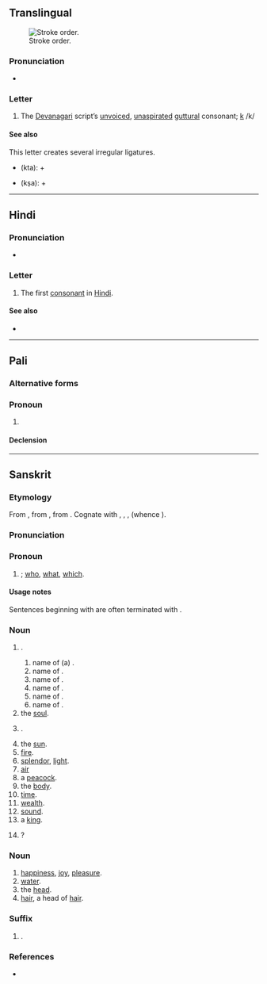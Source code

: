 {{also|क़}}
{{character info/new}}
==Translingual==
[[File:Deva-क-order.gif|thumb|Stroke order.]]

===Pronunciation===
* {{IPA|mul|/kə/}}

===Letter===
{{mul-Deva|ka}}

# The [[Devanagari]] script’s [[unvoiced]], [[unaspirated]] [[guttural]] consonant; [[k]] /k/

====See also====
This letter creates several irregular ligatures.
* {{l|hi|क्त|sc=Deva}} (kta): {{lang|mul|sc=Deva|क}} + {{l|mul|sc=Deva|त}}
* {{l|hi|क्ष|sc=Deva}} (kṣa): {{lang|mul|sc=Deva|क}} + {{l|mul|sc=Deva|ष}}

----

==Hindi==

===Pronunciation===
* {{hi-IPA|क.}}

===Letter===
{{head|hi|letter}}

# The first [[consonant]] in [[Hindi]].

====See also====
* {{list:Devanagari script letters/hi}}

----

==Pali==

===Alternative forms===
{{pi-alt|Latn=ka}}

===Pronoun===
{{head|pi|pronoun|cat2=interrogative pronouns}}

# {{pi-sc|Deva|ka}}

====Declension====
{{pi-decl-noun|g=m|novoc=yes
|dats_mod=replace|dats=कस्स|dats2=किस्स
|abls_mod=replace|abls=कस्मा|abls2=किस्मा
|gens=किस्स
|locs_mod=replace|locs=कस्मिं|locs2=कम्हि|locs3=किस्मिं|locs4=किम्हि
|nomp_mod=replace|nomp=के
|datp_mod=replace|datp=केसं|datp2=केसानं
|genp_mod=replace|genp=केसं|genp2=केसानं
}}
{{pi-decl-noun|का|g=f|novoc=yes
|dats=कस्सा
|gens=कस्सा
|datp_mod=replace|datp=कासं|datp2=कासानं
|genp_mod=replace|genp=कासं|genp2=कासानं
}}
{{pi-decl-noun|g=n|novoc=yes
|noms_mod=replace|noms=किं
|accs_mod=replace|accs=किं
|dats_mod=replace|dats=कस्स|dats2=किस्स
|abls_mod=replace|abls=कस्मा|abls2=किस्मा
|gens=किस्स
|locs_mod=replace|locs=कस्मिं|locs2=कम्हि|locs3=किस्मिं|locs4=किम्हि
|datp_mod=replace|datp=केसं|datp2=केसानं
|genp_mod=replace|genp=केसं|genp2=केसानं
}}

----

==Sanskrit==

===Etymology===
From {{inh|sa|inc-pro|*kás}}, from {{inh|sa|iir-pro|*kás}}, from {{inh|sa|ine-pro|*kʷós}}. Cognate with {{cog|ae|𐬐𐬀}}, {{cog|grc|ποῖος}}, {{cog|la|quis}}, {{cog|ang|hwā}} (whence {{cog|en|who}}).

===Pronunciation===
{{sa-IPA}}
{{sa-IPA|a=1}}

===Pronoun===
{{head|sa|tr=ká|pronoun}}

# {{n-g|interrogative pronoun}}; [[who]], [[what]], [[which]].
#: {{ux|sa|सः '''कः'''?|'''Who''' is he?|inline=y}}
#: {{ux|sa|एषः '''कः'''?|'''What''' is this?|inline=y}}

====Usage notes====
Sentences beginning with {{m|sa|क}} are often terminated with {{m|sa|इति}}.

===Noun===
{{sa-noun|g=m}}

# {{n-g|a name}}.
## name of (a) {{m|sa|प्रजापति}}.
## name of {{m|sa|ब्रह्मन्}}.
## name of {{m|sa|दक्ष}}.
## name of {{m|sa|विष्णु}}.
## name of {{m|sa|यम}}.
## name of {{m|sa|गरुड}}.
# the [[soul]].
# {{n-g|a particular [[comet]]}}.
# the [[sun]].
# [[fire]].
# [[splendor]], [[light]].
# [[air]]
# a [[peacock]].
# the [[body]].
# [[time]].
# [[wealth]].
# [[sound]].
# a [[king]].
# {{synonym of|sa|काम-ग्रन्थि}}?

===Noun===
{{sa-noun|g=n}}

# [[happiness]], [[joy]], [[pleasure]].
# [[water]].
# the [[head]].
# [[hair]], a head of [[hair]].

===Suffix===
{{head|sa|suffix}}

# {{n-g|an [[adjective]]-forming {{m|sa|तद्धित}} [[suffix]], expressing [[diminution]], [[deterioration]], or [[similarity]]}}.

===References===
* {{R:MW|240}}